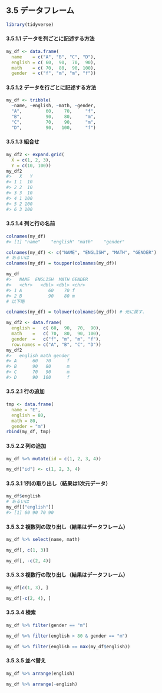 ## 3.5 データフレーム

```r
library(tidyverse)
```

#### 3.5.1.1 データを列ごとに記述する方法

```r
my_df <- data.frame(
  name    = c("A", "B", "C", "D"),
  english = c( 60,  90,  70,  90),
  math    = c( 70,  80,  90, 100),
  gender  = c("f", "m", "m", "f"))
```

#### 3.5.1.2 データを行ごとに記述する方法

```r
my_df <- tribble(
  ~name, ~english, ~math, ~gender,
  "A",         60,    70,     "f",
  "B",         90,    80,     "m",
  "C",         70,    90,     "m",
  "D",         90,   100,     "f")
```

#### 3.5.1.3 組合せ

```r
my_df2 <- expand.grid(
  X = c(1, 2, 3),
  Y = c(10, 100))
my_df2
#>   X   Y
#> 1 1  10
#> 2 2  10
#> 3 3  10
#> 4 1 100
#> 5 2 100
#> 6 3 100
```

#### 3.5.1.4 列と行の名前

```r
colnames(my_df)
#> [1] "name"    "english" "math"    "gender" 
```

```r
colnames(my_df) <- c("NAME", "ENGLISH", "MATH", "GENDER")
# あるいは
colnames(my_df) = toupper(colnames(my_df))

my_df
#>   NAME  ENGLISH  MATH GENDER
#>   <chr>   <dbl> <dbl> <chr> 
#> 1 A          60    70 f    
#> 2 B          90    80 m     
# 以下略

colnames(my_df) = tolower(colnames(my_df)) # 元に戻す．
```

```r
my_df2 <- data.frame(
  english =   c( 60,  90,  70,  90),
  math    =   c( 70,  80,  90, 100),
  gender  =   c("f", "m", "m", "f"),
  row.names = c("A", "B", "C", "D"))
my_df2
#>   english math gender
#> A      60   70      f
#> B      90   80      m
#> C      70   90      m
#> D      90  100      f
```

#### 3.5.2.1 行の追加

```r
tmp <- data.frame(
  name = "E",
  english = 80,
  math = 80,
  gender = "m")
rbind(my_df, tmp)
```

#### 3.5.2.2 列の追加

```r
my_df %>% mutate(id = c(1, 2, 3, 4))
```

```r
my_df["id"] <- c(1, 2, 3, 4)
```

#### 3.5.3.1 1列の取り出し（結果は1次元データ）

```r
my_df$english
# あるいは
my_df[["english"]]
#> [1] 60 90 70 90
```

#### 3.5.3.2 複数列の取り出し（結果はデータフレーム）

```r
my_df %>% select(name, math)
```

```r
my_df[, c(1, 3)]
```

```r
my_df[, -c(2, 4)]
```

#### 3.5.3.3 複数行の取り出し（結果はデータフレーム）

```r
my_df[c(1, 3), ]
```

```r
my_df[-c(2, 4), ]
```

#### 3.5.3.4 検索

```r
my_df %>% filter(gender == "m")
```

```r
my_df %>% filter(english > 80 & gender == "m")
```

```r
my_df %>% filter(english == max(my_df$english))
```

#### 3.5.3.5 並べ替え

```r
my_df %>% arrange(english)
```

```r
my_df %>% arrange(-english)
```

